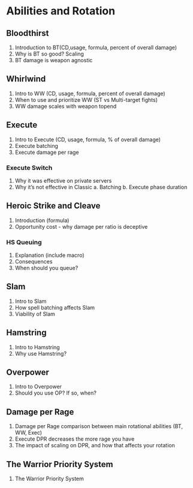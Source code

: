 # Abilities and Rotation{#abilities}

## Bloodthirst

1. Introduction to BT(CD,usage, formula, percent of overall damage)
2. Why is BT so good? Scaling
3. BT damage is weapon agnostic

## Whirlwind

1. Intro to WW (CD, usage, formula, percent of overall damage)
2. When to use and prioritize WW (ST vs Multi-target fights)
3. WW damage scales with weapon topend

## Execute
1. Intro to Execute (CD, usage, formula, % of overall damage)
2. Execute batching
3. Execute damage per rage

### Execute Switch

1. Why it was effective on private servers
2. Why it's not effective in Classic
        a. Batching
        b. Execute phase duration
        
## Heroic Strike and Cleave

1. Introduction (formula)
2. Opportunity cost - why damage per ratio is deceptive

### HS Queuing

1. Explanation (include macro)
2. Consequences
3. When should you queue?

## Slam

1. Intro to Slam
2. How spell batching affects Slam
3. Viability of Slam

## Hamstring

1. Intro to Hamstring
2. Why use Hamstring?

## Overpower

1. Intro to Overpower
2. Should you use OP? If so, when?

## Damage per Rage

1. Damage per Rage comparison between main rotational abilities (BT, WW, Exec)
2. Execute DPR decreases the more rage you have
3. The impact of scaling on DPR, and how that affects your rotation

## The Warrior Priority System

1. The Warrior Priority System
